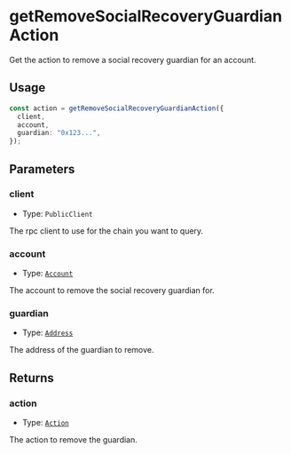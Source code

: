# getRemoveSocialRecoveryGuardianAction

Get the action to remove a social recovery guardian for an account.

## Usage

```typescript copy
const action = getRemoveSocialRecoveryGuardianAction({
  client,
  account,
  guardian: "0x123...",
});
```

## Parameters

### client

- Type: `PublicClient`

The rpc client to use for the chain you want to query.

### account

- Type: [`Account`](/module-sdk/glossary/types#account)

The account to remove the social recovery guardian for.

### guardian

- Type: [`Address`](https://viem.sh/docs/glossary/types#address)

The address of the guardian to remove.

## Returns

### action

- Type: [`Action`](https://viem.sh/docs/glossary/types#action)

The action to remove the guardian.
